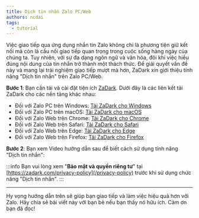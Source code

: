 ```yaml
---
title: Dịch tin nhắn Zalo PC/Web
authors: ncdai
tags:
  - tutorial
---
```


Việc giao tiếp qua ứng dụng nhắn tin Zalo không chỉ là phương tiện giữ kết nối mà còn là cầu nối giao tiếp quan trọng trong cuộc sống hàng ngày của chúng ta. Tuy nhiên, với sự đa dạng ngôn ngữ và văn hóa, đôi khi việc hiểu đúng nội dung của tin nhắn trở thành một thách thức.
Để giải quyết vấn đề này và mang lại trải nghiệm giao tiếp mượt mà hơn, ZaDark xin giới thiệu tính năng "Dịch tin nhắn" trên Zalo PC/Web.

<AdsByGoogle>
  <p>
    <ins
      className="adsbygoogle"
      style={{ display: 'block' }}
      data-ad-client="ca-pub-5192881442581767"
      data-ad-slot="8722903447"
      data-ad-format="auto"
      data-full-width-responsive="true"
    />
  </p>
</AdsByGoogle>

**Bước 1**: Bạn cần tải và cài đặt tiện ích [ZaDark](https://zadark.com). Dưới đây là các liên kết tải ZaDark cho các nền tảng khác nhau:

- Đối với Zalo PC trên Windows: [Tải ZaDark cho Windows](https://sourceforge.net/projects/zadark/files/ZaDarkPC/Windows/)
- Đối với Zalo PC trên macOS: [Tải ZaDark cho macOS](https://sourceforge.net/projects/zadark/files/ZaDarkPC/macOS/)
- Đối với Zalo Web trên Chrome: [Tải ZaDark cho Chrome](https://chrome.google.com/webstore/detail/zadark-%E2%80%93-zalo-dark-mode/llfhpkkeljlgnjgkholeppfnepmjppob)
- Đối với Zalo Web trên Safari: [Tải ZaDark cho Safari](https://apps.apple.com/us/app/zadark-zalo-dark-mode/id1615941471?mt=12)
- Đối với Zalo Web trên Edge: [Tải ZaDark cho Edge](https://microsoftedge.microsoft.com/addons/detail/zadark-%E2%80%93-zalo-dark-mode/nbcljbcabjegmmogkcegephdkhckegcf)
- Đối với Zalo Web trên Firefox: [Tải ZaDark cho Firefox](https://addons.mozilla.org/en-US/firefox/addon/zadark/)

**Bước 2**: Bạn xem Video hướng dẫn sau để biết cách sử dụng tính năng "Dịch tin nhắn":

<YouTube videoId='Z3XBa44_QV8' title="Dịch tin nhắn Zalo PC/Web với ZaDark | ZaDark.com" />

:::info
Bạn vui lòng xem "**Bảo mật và quyền riêng tư**" tại [https://zadark.com/privacy-policy](/privacy-policy) trước khi sử dụng chức năng "Dịch tin nhắn".
:::

---

Hy vọng hướng dẫn trên sẽ giúp bạn giao tiếp và làm việc hiệu quả hơn với Zalo. Hãy chia sẻ bài viết này với bạn bè nếu bạn thấy nó hữu ích. Cảm ơn bạn đã đọc!
